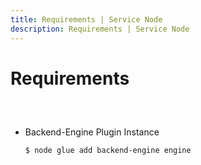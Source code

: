```yaml
---
title: Requirements | Service Node
description: Requirements | Service Node
---
```



<Meta title="Service Node Plugin/Requirements" />

# Requirements

##

<br/>

* Backend-Engine Plugin Instance
    
    ```bash
    $ node glue add backend-engine engine
    ```